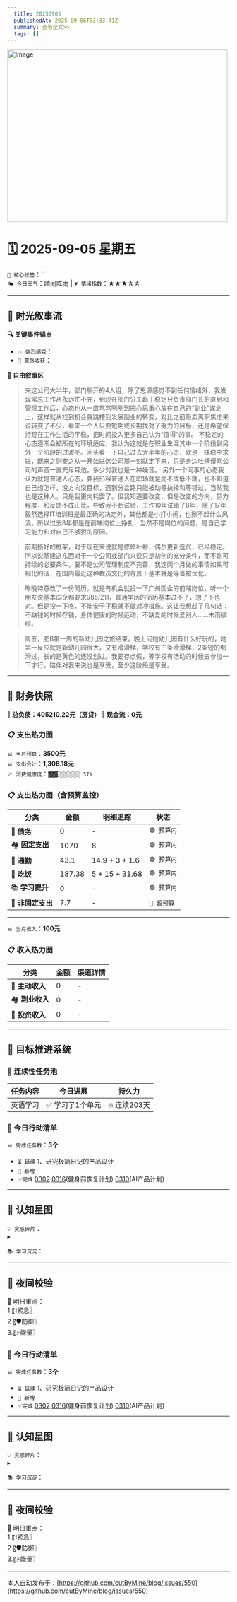 ```yaml
---
  title: 20250905
  publishedAt: 2025-09-06T03:33:41Z
  summary: 查看全文>>
  tags: []
---
```


<img width="499" height="390" alt="Image" src="https://github.com/user-attachments/assets/7dc0749c-279a-4195-be0f-f81a6e905344" />

# 🗓️ 2025-09-05 星期五  
`🔑 核心标签`：``  
`🌤️ 今日天气`：晴间阵雨 | `💗 情绪指数`：★★★☆☆   

---


## 🌊 **时光叙事流**
**🔍 关键事件锚点**  
- `💥 强烈感受`：            
- `🎉 意外收获`：           

**📖 自由叙事区**  
> 来这公司大半年，部门聊开的4人组，除了思源感觉不到任何情绪外，我发现常总工作从永远忙不完，到现在部门分工趋于稳定只负责部门长的直到和管理工作后，心态也从一直骂骂咧咧到把心思重心放在自己的“副业”谋划上，这样就从找到机会就跳槽到发展副业的转变，对比之前贩卖离职焦虑来说转变了不少，看来一个人只要短期或长期找对了努力的目标，还是希望保持现在工作生活的平稳，把时间投入更多自己认为“值得”的事。
> 不稳定的心态逐渐会被所在的环境适应，我认为这就是在职业生涯其中一个阶段到另外一个阶段的过渡吧。回头看一下自己过去大半年的心态，就是一味稳中求进，既来之则安之从一开始进这公司那一刻就定下来，只是身边吐槽谩骂公司的声音一直充斥耳边，多少对我也是一种噪音。
> 另外一个同事的心态我认为就是普通人心态，要我形容普通人在职场就是高不成低不就，也不知道自己想怎样，没方向没目标，遇到分岔路只能被动等抉择和等错过，当然我也是这种人，只是我更内耗罢了。但我知道要改变，但是改变的方向，努力程度，和反馈不成正比，导致我不断试错，工作10年试错了8年，除了17年毅然选择IT培训班是最正确的决定外，其他都是小打小闹，也掀不起什么风浪。所以过去8年都是在前端岗位上挣扎，当然不是岗位的问题，是自己学习能力和对自己不够狠的原因。

> 前期搭好的框架，对于现在来说就是修修补补，偶尔更新迭代，已经稳定。所以说基建这东西对于一个公司或部门来说只是初创的充分条件，而不是可持续的必要条件，要不是公司管理制度不完善，我这两个月做的事情如果可视化的话，在国内最近这种裁员文化的背景下基本就是等着被优化。

> 昨晚特意改了一份简历，就是有机会就投一下广州国企的前端岗位，听一个朋友说基本国企都要求985/211，普通学历的简历基本过不了，想了下也对。但是投一下咯，不能安于平稳就不做对冲措施。这让我想起了几句话：不缺钱的时候存钱，身体健康的时候运动，不缺爱的时候爱别人……未雨绸缪。

> 周五，肥B第一周的新幼儿园之旅结束。晚上问她幼儿园有什么好玩的，她第一反应就是新幼儿园很大，又有滑滑梯，学校有三条滑滑梯，2条短的都滑过，长的是黄色的还没划过。我要存点假，等学校有活动的时候去参加一下才行，陪伴对我来说也是享受，至少这阶段是享受。


---

## 💸 **财务快照**
‖ **总负债：405210.22元（房贷）**
‖ **现金流：0元**

### 📋 支出热力图

`📊 当月预算`：**3500元**  
`📊 支出合计`：**1,308.18元**  
`💹 消费健康度`：`▓▓▓░░░░░░░ 37%`  
### 📋 支出热力图（含预算监控）
| 分类         | 金额    | 明细追踪                  | 状态           |
|--------------|---------|---------------------------|----------------|
| 🏦 **债务**    | 0   |  -  | `🟢 预算内`   |
| 🏘️ **固定支出** | 1070     |  8  | `🟢 预算内`     |
| 🚌 **通勤**     | 43.1   |  14.9 + 3 + 1.6 | `🟢 预算内`     |
| 🍜 **吃饭**     | 187.38  | 5 + 15 + 31.68 | `🟢 预算内`   |
| 📚 **学习提升** | 0      | -     | `🟢 预算内`     |
| 🎲 **非固定支出** | 7.7   |  -  | `🔴 超预算`  |
---

`📊 当月收入`：**100元**  

### 📋 收入热力图
| 分类         | 金额    | 渠道详情             |
|--------------|---------|-------------------------|
| 🏦 **主动收入**  | 0                | -        |
| 🏘️ **副业收入**  | 0                | -        |
| 🚌 **投资收入**  | 0                | -        |



---

## 🎯 **目标推进系统**

### 🔄 连续性任务池
| 任务内容                | 今日进展          | 持久力     |
|-------------------------|-------------------|------------|
| 英语学习         | ✅ 学习了1个单元 | 🔥 连续203天  |




### 📌 今日行动清单

`📊 完成任务数`：**3个**  
- `⏳ 延续` 1、研究极简日记的产品设计             
- `🚩 新增`   
- `✅完成` [0302](note://WEB9685e40ae7a6464db1196641a1ffd0ee)   [0316](note://WEBc1fcc89ec3e741538b703e8017b38c9f)(健身前恢复计划)  [0310](note://WEBfc89f9187c014fbe9fab88e2d09b4bde)(AI产品计划)


---

## 🌌 **认知星图**
`💡 灵感碎片`：  
▸ 


`📚 学习沉淀`：  
>    

---

## 🌃 夜间校验

🚀 明日重点：  
1.〖❗紧急〗  
2.〖🛡️防御〗  
3.〖⚡能量〗



### 📌 今日行动清单

`📊 完成任务数`：**3个**  
- `⏳ 延续` 1、研究极简日记的产品设计             
- `🚩 新增`   
- `✅完成` [0302](note://WEB9685e40ae7a6464db1196641a1ffd0ee)   [0316](note://WEBc1fcc89ec3e741538b703e8017b38c9f)(健身前恢复计划)  [0310](note://WEBfc89f9187c014fbe9fab88e2d09b4bde)(AI产品计划)


---

## 🌌 **认知星图**
`💡 灵感碎片`：  
▸ 


`📚 学习沉淀`：  
>    

---

## 🌃 夜间校验

🚀 明日重点：  
1.〖❗紧急〗  
2.〖🛡️防御〗  
3.〖⚡能量〗

---
本人自动发布于：[https://github.com/cutByMine/blog/issues/550](https://github.com/cutByMine/blog/issues/550)
